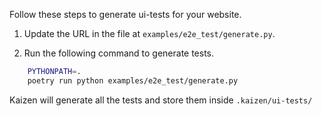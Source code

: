 Follow these steps to generate ui-tests for your website.

1. Update the URL in the file at `examples/e2e_test/generate.py`.

2. Run the following command to generate tests.

```bash
    PYTHONPATH=. 
    poetry run python examples/e2e_test/generate.py
```
  
Kaizen will generate all the tests and store them inside `.kaizen/ui-tests/`
